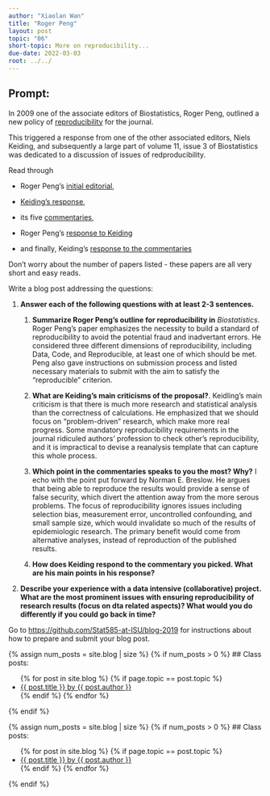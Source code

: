 ```yaml
---
author: "Xiaolan Wan"
title: "Roger Peng"
layout: post
topic: "06"
short-topic: More on reproducibility...
due-date: 2022-03-03
root: ../../
---
```


## Prompt:

In 2009 one of the associate editors of Biostatistics, Roger Peng, outlined a new policy of [reproducibility](https://doi.org/10.1093/biostatistics/kxp014) for the journal. 

This triggered a response from one of the other associated editors, Niels Keiding, and subsequently a large part of volume 11, issue 3 of Biostatistics was dedicated to a discussion of issues of redproducibility. 


Read through 

- Roger Peng's [initial editorial](https://doi.org/10.1093/biostatistics/kxp014), 

- [Keiding's response](https://doi.org/10.1093/biostatistics/kxq033),

- its five [commentaries](https://academic.oup.com/biostatistics/issue/11/3),  

- Roger Peng's [response to Keiding](https://doi.org/10.1093/biostatistics/kxq032)

- and finally, Keiding's [response to the commentaries](https://doi.org/10.1093/biostatistics/kxq034)

Don't worry about the number of papers listed - these papers are all very short and easy reads. 


Write a blog post addressing the questions: 

1. **Answer each of the following questions with at least 2-3 sentences.**

    1. **Summarize Roger Peng's outline for reproducibility in** *Biostatistics*. 
        Roger Peng's paper emphasizes the necessity to build a standard of reproducibility to avoid the potential fraud and inadvertant errors. He considered three different dimensions of reproducibility, including Data, Code, and Reproducible, at least one of which should be met. Peng also gave instructions on submission process and listed necessary materials to submit with the aim to satisfy the “reproducible” criterion.


    2. **What are Keiding's main criticisms of the proposal?**. 
        Keidling's main criticism is that there is much more research and statistical analysis than the correctness of calculations. He emphasized that we should focus on “problem-driven” research, which make more real progress. Some mandatory reproducibility requirements in the journal ridiculed authors' profession to check other's reproducibility, and it is impractical to devise a reanalysis template that can capture this whole process. 


    3. **Which point in the commentaries speaks to you the most? Why?**
         I echo with the point put forward by Norman E. Breslow. He argues that being able to reproduce the results would provide  a sense of false security, which divert the attention away from the more serous problems. The focus of reproducibility ignores issues including selection bias, measurement error, uncontrolled confounding, and small sample size, which would invalidate so much of the results of epidemiologic research. The primary benefit would come from alternative analyses, instead of reproduction of the published results.

    
    4. **How does Keiding respond to the commentary you picked. What are his main points in his response?**
    
    
    
2. **Describe your experience with a data intensive (collaborative) project. What are the most prominent issues with ensuring reproducibility of research results (focus on dta related aspects)? What would you do differently if you could go back in time?**


Go to [https://github.com/Stat585-at-ISU/blog-2019](https://github.com/Stat585-at-ISU/blog-2019) for instructions about how to prepare and submit your blog post.


{% assign num_posts = site.blog | size %}
{% if num_posts > 0 %}
## Class posts:

<ul>
{% for post in site.blog %}
  {% if page.topic == post.topic %}
  <li><a href="{{ post.url }}">{{ post.title }} by {{ post.author }}</a></li>
  {% endif %}
{% endfor %}
</ul>
{% endif %}



{% assign num_posts = site.blog | size %}
{% if num_posts > 0 %}
## Class posts:

<ul>
{% for post in site.blog %}
  {% if page.topic == post.topic %}
  <li><a href="{{ post.url }}">{{ post.title }} by {{ post.author }}</a></li>
  {% endif %}
{% endfor %}
</ul>
{% endif %}
